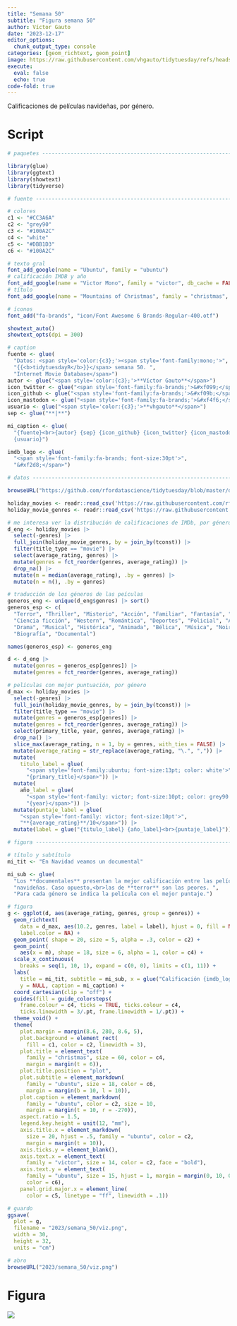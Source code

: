 ```yaml
---
title: "Semana 50"
subtitle: "Figura semana 50"
author: Víctor Gauto
date: "2023-12-17"
editor_options:
  chunk_output_type: console
categories: [geom_richtext, geom_point]
image: https://raw.githubusercontent.com/vhgauto/tidytuesday/refs/heads/main/2023/semana_50/viz.png
execute:
  eval: false
  echo: true
code-fold: true
---
```


Calificaciones de películas navideñas, por género.

# Script

```r

# paquetes ----------------------------------------------------------------

library(glue)
library(ggtext)
library(showtext)
library(tidyverse)

# fuente ------------------------------------------------------------------

# colores
c1 <- "#CC3A6A"
c2 <- "grey90"
c3 <- "#100A2C"
c4 <- "white"
c5 <- "#DBB1D3"
c6 <- "#100A2C"

# texto gral
font_add_google(name = "Ubuntu", family = "ubuntu")
# calificación IMDB y año
font_add_google(name = "Victor Mono", family = "victor", db_cache = FALSE)
# título
font_add_google(name = "Mountains of Christmas", family = "christmas", db_cache = FALSE)

# íconos
font_add("fa-brands", "icon/Font Awesome 6 Brands-Regular-400.otf")

showtext_auto()
showtext_opts(dpi = 300)

# caption
fuente <- glue(
  "Datos: <span style='color:{c3};'><span style='font-family:mono;'>",
  "{{<b>tidytuesdayR</b>}}</span> semana 50. ",
  "Internet Movie Database</span>")
autor <- glue("<span style='color:{c3};'>**Víctor Gauto**</span>")
icon_twitter <- glue("<span style='font-family:fa-brands;'>&#xf099;</span>")
icon_github <- glue("<span style='font-family:fa-brands;'>&#xf09b;</span>")
icon_mastodon <- glue("<span style='font-family:fa-brands;'>&#xf4f6;</span>")
usuario <- glue("<span style='color:{c3};'>**vhgauto**</span>")
sep <- glue("**|**")

mi_caption <- glue(
  "{fuente}<br>{autor} {sep} {icon_github} {icon_twitter} {icon_mastodon} 
  {usuario}")

imdb_logo <- glue(
  "<span style='font-family:fa-brands; font-size:30pt'>",
  "&#xf2d8;</span>")

# datos -------------------------------------------------------------------

browseURL("https://github.com/rfordatascience/tidytuesday/blob/master/data/2023/2023-12-05/readme.md")

holiday_movies <- readr::read_csv('https://raw.githubusercontent.com/rfordatascience/tidytuesday/master/data/2023/2023-12-12/holiday_movies.csv')
holiday_movie_genres <- readr::read_csv('https://raw.githubusercontent.com/rfordatascience/tidytuesday/master/data/2023/2023-12-12/holiday_movie_genres.csv')

# me interesa ver la distribución de calificaciones de IMDb, por género
d_eng <- holiday_movies |> 
  select(-genres) |> 
  full_join(holiday_movie_genres, by = join_by(tconst)) |> 
  filter(title_type == "movie") |> 
  select(average_rating, genres) |> 
  mutate(genres = fct_reorder(genres, average_rating)) |>
  drop_na() |> 
  mutate(m = median(average_rating), .by = genres) |> 
  mutate(n = n(), .by = genres) 

# traducción de los géneros de las peículas
generos_eng <- unique(d_eng$genres) |> sort()
generos_esp <- c(
  "Terror", "Thriller", "Misterio", "Acción", "Familiar", "Fantasía", "Comedia",
  "Ciencia ficción", "Western", "Romántica", "Deportes", "Policial", "Aventura",
  "Drama", "Musical", "Histórica", "Animada", "Bélica", "Música", "Noir", 
  "Biografía", "Documental")

names(generos_esp) <- generos_eng

d <- d_eng |> 
  mutate(genres = generos_esp[genres]) |> 
  mutate(genres = fct_reorder(genres, average_rating))

# películas con mejor puntuación, por género
d_max <- holiday_movies |> 
  select(-genres) |> 
  full_join(holiday_movie_genres, by = join_by(tconst)) |> 
  filter(title_type == "movie") |> 
  mutate(genres = generos_esp[genres]) |>
  mutate(genres = fct_reorder(genres, average_rating)) |> 
  select(primary_title, year, genres, average_rating) |> 
  drop_na() |> 
  slice_max(average_rating, n = 1, by = genres, with_ties = FALSE) |> 
  mutate(average_rating = str_replace(average_rating, "\.", ",")) |> 
  mutate(
    titulo_label = glue(
      "<span style='font-family:ubuntu; font-size:13pt; color: white'>",
      "{primary_title}</span>")) |> 
  mutate(
    año_label = glue(
      "<span style='font-family: victor; font-size:10pt; color: grey90'>",
      "{year}</span>")) |> 
  mutate(puntaje_label = glue(
    "<span style='font-family: victor; font-size:10pt'>",
    "**{average_rating}**/10</span>")) |> 
  mutate(label = glue("{titulo_label} {año_label}<br>{puntaje_label}"))

# figura ------------------------------------------------------------------

# título y subtítulo
mi_tit <- "En Navidad veamos un documental"

mi_sub <- glue(
  "Los **documentales** presentan la mejor calificación entre las películas ",
  "navideñas. Caso opuesto,<br>las de **terror** son las peores. ",
  "Para cada género se indica la película con el mejor puntaje.")

# figura
g <- ggplot(d, aes(average_rating, genres, group = genres)) +
  geom_richtext(
    data = d_max, aes(10.2, genres, label = label), hjust = 0, fill = NA, 
    label.color = NA) +
  geom_point( shape = 20, size = 5, alpha = .3, color = c2) +
  geom_point(
    aes(x = m), shape = 18, size = 6, alpha = 1, color = c4) +
  scale_x_continuous(
    breaks = seq(1, 10, 1), expand = c(0, 0), limits = c(1, 11)) +
  labs(
    title = mi_tit, subtitle = mi_sub, x = glue("Calificación {imdb_logo}"), 
    y = NULL, caption = mi_caption) +
  coord_cartesian(clip = "off") +
  guides(fill = guide_colorsteps(
    frame.colour = c4, ticks = TRUE, ticks.colour = c4,
    ticks.linewidth = 3/.pt, frame.linewidth = 1/.pt)) +
  theme_void() +
  theme(
    plot.margin = margin(8.6, 280, 8.6, 5),
    plot.background = element_rect(
      fill = c1, color = c2, linewidth = 3),
    plot.title = element_text(
      family = "christmas", size = 60, color = c4,
      margin = margin(t = 6)),
    plot.title.position = "plot",
    plot.subtitle = element_markdown(
      family = "ubuntu", size = 18, color = c6, 
      margin = margin(b = 10, l = 10)),
    plot.caption = element_markdown(
      family = "ubuntu", color = c2, size = 10, 
      margin = margin(t = 10, r = -270)),
    aspect.ratio = 1.5,
    legend.key.height = unit(12, "mm"),
    axis.title.x = element_markdown(
      size = 20, hjust = .5, family = "ubuntu", color = c2, 
      margin = margin(t = 10)),
    axis.ticks.y = element_blank(),
    axis.text.x = element_text(
      family = "victor", size = 14, color = c2, face = "bold"),
    axis.text.y = element_text(
      family = "ubuntu", size = 15, hjust = 1, margin = margin(0, 10, 0, 0),
      color = c6),
    panel.grid.major.x = element_line(
      color = c5, linetype = "ff", linewidth = .1))

# guardo
ggsave(
  plot = g,
  filename = "2023/semana_50/viz.png",
  width = 30,
  height = 32,
  units = "cm")

# abro
browseURL("2023/semana_50/viz.png")
```

# Figura

![](https://raw.githubusercontent.com/vhgauto/tidytuesday/refs/heads/main/2023/semana_50/viz.png)


